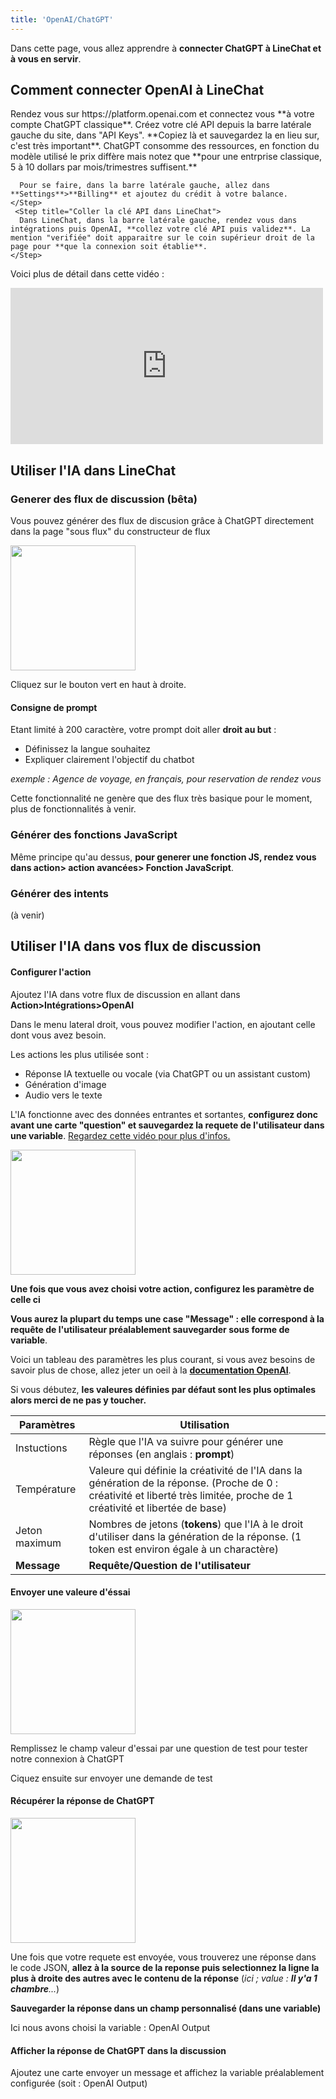 ```yaml
---
title: 'OpenAI/ChatGPT'
---
```


Dans cette page, vous allez apprendre à **connecter ChatGPT à LineChat et à vous en servir**.

## Comment connecter OpenAI à LineChat

<Steps>
  <Step title="Se rendre sur OpenAI">
     Rendez vous sur https://platform.openai.com et connectez vous **à votre compte ChatGPT classique**.
  </Step>
  <Step title="Créer une clé API">
    Créez votre clé API depuis la barre latérale gauche du site, dans "API Keys". **Copiez là et sauvegardez la en lieu sur, c'est très important**.
  </Step>
    <Step title="Ajoutez du crédit OpenAI">
      ChatGPT consomme des ressources, en fonction du modèle utilisé le prix diffère mais notez que **pour une entrprise classique, 5 à 10 dollars par mois/trimestres suffisent.**

      Pour se faire, dans la barre latérale gauche, allez dans **Settings**>**Billing** et ajoutez du crédit à votre balance.
    </Step>
     <Step title="Coller la clé API dans LineChat">
      Dans LineChat, dans la barre latérale gauche, rendez vous dans intégrations puis OpenAI, **collez votre clé API puis validez**. La mention "verifiée" doit apparaitre sur le coin supérieur droit de la page pour **que la connexion soit établie**.
    </Step>
</Steps>

Voici plus de détail dans cette vidéo :

<iframe width="500" height="250" src="https://www.youtube.com/embed/VgnlPocbIpQ" title="Connecter ChatGPT/OpenAI à son chatbot LineChat - Tutoriel en français" frameborder="0" allow="accelerometer; autoplay; clipboard-write; encrypted-media; gyroscope; picture-in-picture; web-share" referrerpolicy="strict-origin-when-cross-origin" allowfullscreen> </iframe>


## Utiliser l'IA dans LineChat

### Generer des flux de discussion (bêta)

Vous pouvez générer des flux de discusion grâce à ChatGPT directement dans la page "sous flux" du constructeur de flux

<img height="200" src="https://res.cloudinary.com/dfp1qo2jy/image/upload/v1711628544/Capture_d_%C3%A9cran_2024-03-28_132202_vpys8l.png" />

Cliquez sur le bouton vert en haut à droite.

#### Consigne de prompt

Etant limité à 200 caractère, votre prompt doit aller **droit au but** :

- Définissez la langue souhaitez
- Expliquer clairement l'objectif du chatbot 

*exemple : Agence de voyage, en français, pour reservation de rendez vous*

<Info>Cette fonctionnalité ne genère que des flux très basique pour le moment, plus de fonctionnalités à venir.</Info>

### Générer des fonctions JavaScript

Même principe qu'au dessus, **pour generer une fonction JS, rendez vous dans action> action avancées> Fonction JavaScript**.

### Générer des intents

(à venir)

## Utiliser l'IA dans vos flux de discussion

#### Configurer l'action

Ajoutez l'IA dans votre flux de discussion en allant dans **Action>Intégrations>OpenAI**

Dans le menu lateral droit, vous pouvez modifier l'action, en ajoutant celle dont vous avez besoin. 

Les actions les plus utilisée sont : 

- Réponse IA textuelle ou vocale (via ChatGPT ou un assistant custom)
- Génération d'image 
- Audio vers le texte

<Info>L'IA fonctionne avec des données entrantes et sortantes, **configurez donc avant une carte "question" et sauvegardez la requete de l'utilisateur dans une variable**. [Regardez cette vidéo pour plus d'infos.](https://www.youtube.com/watch?v=VgnlPocbIpQ&ab_channel=LineChat) </Info>

<img height="200" src="https://res.cloudinary.com/dfp1qo2jy/image/upload/v1711629240/Capture_d_%C3%A9cran_2024-03-28_133344_alpg4e.png" />

**Une fois que vous avez choisi votre action, configurez les paramètre de celle ci**

**Vous aurez la plupart du temps une case "Message" : elle correspond à la requête de l'utilisateur préalablement sauvegarder sous forme de variable**.

Voici un tableau des paramètres les plus courant, si vous avez besoins de savoir plus de chose, allez jeter un oeil à la **[documentation OpenAI](https://platform.openai.com/docs/introduction)**. 

<Warning>Si vous débutez, **les valeures définies par défaut sont les plus optimales alors merci de ne pas y toucher.**</Warning>

| Paramètres | Utilisation                           |
| -------- | ------------------------------------- |
| Instuctions     | Règle que l'IA va suivre pour générer une réponses (en anglais : **prompt**)                     |
| Température      | Valeure qui définie la créativité de l'IA dans la génération de la réponse. (Proche de 0 : créativité et liberté très limitée, proche de 1 créativité et libertée de base)                         |
| Jeton maximum   | Nombres de jetons (**tokens**) que l'IA à le droit d'utiliser dans la génération de la réponse. (1 token est environ égale à un charactère) |
| **Message**     | **Requête/Question de l'utilisateur**                   |

#### Envoyer une valeure d'éssai
<img height="200" src="https://res.cloudinary.com/dfp1qo2jy/image/upload/v1711631760/Capture_d_%C3%A9cran_2024-03-28_141539_my0wbc.png" />

Remplissez le champ valeur d'essai par une question de test pour tester notre connexion à ChatGPT

Ciquez ensuite sur envoyer une demande de test

#### Récupérer la réponse de ChatGPT

<img height="200" src="https://res.cloudinary.com/dfp1qo2jy/image/upload/v1711632008/Capture_d_%C3%A9cran_2024-03-28_141936_k83avs.png" />

Une fois que votre requete est envoyée, vous trouverez une réponse dans le code JSON, **allez à la source de la reponse puis selectionnez la ligne la plus à droite des autres avec le contenu de la réponse** (*ici ; value : **Il y'a 1 chambre**...*)

**Sauvegarder la réponse dans un champ personnalisé (dans une variable)** 

Ici nous avons choisi la variable : OpenAI Output

#### Afficher la réponse de ChatGPT dans la discussion

Ajoutez une carte envoyer un message et affichez la variable préalablement configurée (soit : OpenAI Output)



